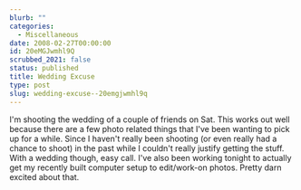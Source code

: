 ```yaml
---
blurb: ""
categories:
  - Miscellaneous
date: 2008-02-27T00:00:00
id: 20eMGJwmhl9Q
scrubbed_2021: false
status: published
title: Wedding Excuse
type: post
slug: wedding-excuse--20emgjwmhl9q
---
```


I'm shooting the wedding of a couple of friends on Sat. This works
out well because there are a few photo related things that I've
been wanting to pick up for a while. Since I haven't really been
shooting (or even really had a chance to shoot) in the past while I
couldn't really justify getting the stuff. With a wedding though,
easy call. I've also been working tonight to actually get my
recently built computer setup to edit/work-on photos. Pretty darn
excited about that.